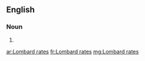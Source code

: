 ==English==

===Noun===
{{head|en|head=[[Lombard]] [[rates]]}}

# {{plural of|Lombard rate}}

[[ar:Lombard rates]]
[[fr:Lombard rates]]
[[mg:Lombard rates]]